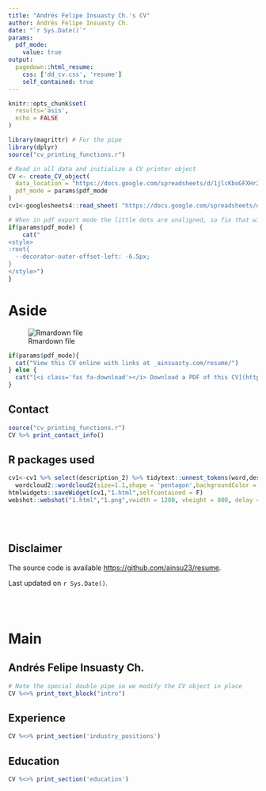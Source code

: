 ```yaml
---
title: "Andrés Felipe Insuasty Ch.'s CV"
author: Andrés Felipe Insuasty Ch.
date: "`r Sys.Date()`"
params:
  pdf_mode:
    value: true
output:
  pagedown::html_resume:
    css: ['dd_cv.css', 'resume']
    self_contained: true
---
```


```r
knitr::opts_chunk$set(
  results='asis', 
  echo = FALSE
)

library(magrittr) # For the pipe
library(dplyr)
source("cv_printing_functions.r")

# Read in all data and initialize a CV printer object
CV <- create_CV_object(
  data_location = "https://docs.google.com/spreadsheets/d/1jlcKboGFXHr2BKBhP78CkQomaAQ59M3iYRM9s1CGQJg/edit?usp=sharing",  
  pdf_mode = params$pdf_mode
)
cv1<-googlesheets4::read_sheet( "https://docs.google.com/spreadsheets/d/1jlcKboGFXHr2BKBhP78CkQomaAQ59M3iYRM9s1CGQJg/edit?usp=sharing",sheet = 1,skip = 1)

```


```r
# When in pdf export mode the little dots are unaligned, so fix that with some conditional CSS.
if(params$pdf_mode) {
    cat("
<style>
:root{
  --decorator-outer-offset-left: -6.5px;
}
</style>")
}
```


Aside
================================================================================
![Rmardown file](images/Foto_Marca Personal.png)


```r
if(params$pdf_mode){
  cat("View this CV online with links at _ainsuasty.com/resume/")
} else {
  cat("[<i class='fas fa-download'></i> Download a PDF of this CV](https://ainsuasty.com/resume/cv_AndrésInsuasty.pdf)")
}
```

Contact {#contact}
--------------------------------------------------------------------------------

```r
source("cv_printing_functions.r")
CV %>% print_contact_info()
```

R packages used {#skills}
--------------------------------------------------------------------------------

```r

cv1<-cv1 %>% select(description_2) %>% tidytext::unnest_tokens(word,description_2) %>% count(word,sort = TRUE) %>% 
  wordcloud2::wordcloud2(size=1.1,shape = 'pentagon',backgroundColor = "f7fbff") 
htmlwidgets::saveWidget(cv1,"1.html",selfcontained = F)
webshot::webshot("1.html","1.png",vwidth = 1200, vheight = 800, delay =10)
```

<br>
<br>

Disclaimer {#disclaimer}
--------------------------------------------------------------------------------



The source code is available [https://github.com/ainsu23/resume](https://github.com/ainsu23/resume/raw/ainsuasty/cv_Andr%C3%A9sInsuasty.pdf).

Last updated on `r Sys.Date()`.


<br>
<br>


Main
================================================================================

Andrés Felipe Insuasty Ch. {#title}
--------------------------------------------------------------------------------

```r
# Note the special double pipe so we modify the CV object in place
CV %<>% print_text_block("intro") 
```

Experience {data-icon=suitcase}
--------------------------------------------------------------------------------


```r
CV %<>% print_section('industry_positions')
```


Education {data-icon=graduation-cap data-concise=true}
--------------------------------------------------------------------------------

```r
CV %<>% print_section('education')
```


